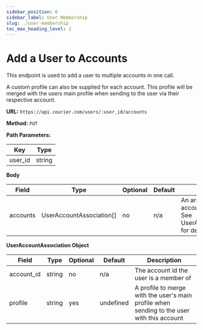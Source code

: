 ```yaml
---
sidebar_position: 6
sidebar_label: User Membership
slug: ./user-membership
toc_max_heading_level: 2
---
```


# Add a User to Accounts

This endpoint is used to add a user to multiple accounts in one call.

A custom profile can also be supplied for each account. This profile will be merged with the users main profile when sending to the user via their respective account.

**URL:** `https://api.courier.com/users/:user_id/accounts`

**Method:** `PUT`

**Path Parameters:**

| Key     | Type   |
| ------- | ------ |
| user_id | string |

**Body**

| Field    | Type                     | Optional | Default | Description                                                                   |
| -------- | ------------------------ | -------- | ------- | ----------------------------------------------------------------------------- |
| accounts | UserAccountAssociation[] | no       | n/a     | An array of user account associations. See UserAccountAssociation for details |

**UserAccountAssociation Object**

| Field      | Type   | Optional | Default   | Description                                                                                |
| ---------- | ------ | -------- | --------- | ------------------------------------------------------------------------------------------ |
| account_id | string | no       | n/a       | The account id the user is a member of                                                     |
| profile    | string | yes      | undefined | A profile to merge with the user's main profile when sending to the user with this account |
